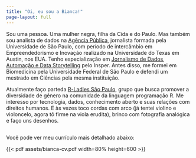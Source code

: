 ```yaml
---
title: "Oi, eu sou a Bianca!"
page-layout: full
---
```


Sou uma pessoa. Uma mulher negra, filha da Cida e do Paulo. Mas também sou analista de dados na [Agência Pública](https://apublica.org/), jornalista formada pela Universidade de São Paulo, com período de intercâmbio em Empreendedorismo e Inovação realizado na Universidade do Texas em Austin, nos EUA. Tenho especialização em [Jornalismo de Dados, Automação e Data Storytelling](https://www.insper.edu.br/pos-graduacao/master-em-jornalismo-de-dados-automacao-e-data-storytelling/) pelo Insper. Antes disso, me formei em Biomedicina pela Universidade Federal de São Paulo e defendi um mestrado em Ciências pela mesma instituição.

Atualmente faço parteda [R-Ladies São Paulo](https://rladies-sp.org/), grupo que busca promover a diversidade de gênero na comunidade da linguagem programação R. Me interesso por tecnologia, dados, conhecimento aberto e suas relações com direitos humanos. E às vezes toco cordas com arco (já tentei violino e violoncelo, agora tô firme na viola erudita), brinco com fotografia analógica e faço uns desenhos.

## 

Você pode ver meu currículo mais detalhado abaixo:

{{< pdf assets/bianca-cv.pdf width=80% height=600 >}}
